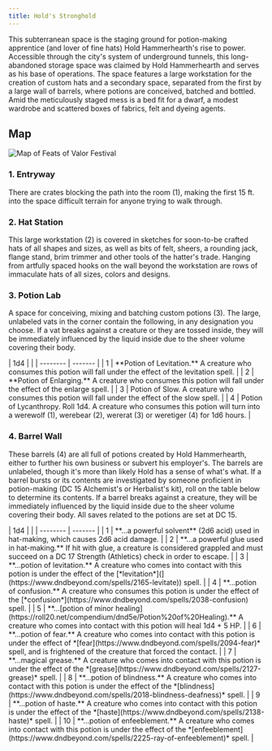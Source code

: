 ```yaml
---
title: Hold's Stronghold
---
```


This subterranean space is the staging ground for potion-making apprentice (and lover of fine hats) Hold Hammerhearth's rise to power.
Accessible through the city's system of underground tunnels, this long-abandoned storage space was claimed by Hold Hammerhearth and serves as his base of operations. The space features a large workstation for the creation of custom hats and a secondary space, separated from the first by a large wall of barrels, where potions are conceived, batched and bottled. Amid the meticulously staged mess is a bed fit for a dwarf, a modest wardrobe and scattered boxes of fabrics, felt and dyeing agents.

## Map
![Map of Feats of Valor Festival](../../../assets/images/presto-change-o/holds-stronghold.png)

### 1. Entryway
There are crates blocking the path into the room (1), making the first 15 ft. into the space difficult terrain for anyone trying to walk through.

### 2. Hat Station
This large workstation (2) is covered in sketches for soon-to-be crafted hats of all shapes and sizes, as well as bits of felt, sheers, a rounding jack, flange stand, brim trimmer and other tools of the hatter's trade. Hanging from artfully spaced hooks on the wall beyond the workstation are rows of immaculate hats of all sizes, colors and designs.

### 3. Potion Lab
A space for conceiving, mixing and batching custom potions (3). The large, unlabeled vats in the corner contain the following, in any designation you choose. If a vat breaks against a creature or they are tossed inside, they will be immediately influenced by the liquid inside due to the sheer volume covering their body.

<Aside type="caution" title="Large Potion Vats">
| 1d4       |         |
| -------- | ------- |
| 1 | **Potion of Levitation.** A creature who consumes this potion will fall under the effect of the levitation spell. |
| 2 | **Potion of Enlarging.** A creature who consumes this potion will fall under the effect of the enlarge spell. |
| 3 | Potion of Slow. A creature who consumes this potion will fall under the effect of the slow spell. |
| 4 | Potion of Lycanthropy. Roll 1d4. A creature who consumes this potion will turn into a werewolf (1), werebear (2), wererat (3) or weretiger (4) for 1d6 hours. |
</Aside>
<Monster slug="werebear-human" />
<Monster slug="wererat-human" />
<Monster slug="weretiger-human" />

### 4. Barrel Wall
These barrels (4) are all full of potions created by Hold Hammerhearth, either to further his own business or subvert his employer's. The barrels are unlabeled, though it's more than likely Hold has a sense of what's what. If a barrel bursts or its contents are investigated by someone proficient in potion-making (DC 15 Alchemist's or Herbalist's kit), roll on the table below to determine its contents. If a barrel breaks against a creature, they will be immediately influenced by the liquid inside due to the sheer volume covering their body. All saves related to the potions are set at DC 15.
<Aside type="caution" title="This barrel contains...">
| 1d4       |         |
| -------- | ------- |
| 1 | **...a powerful solvent** (2d6 acid) used in hat-making, which causes 2d6 acid damage. |
| 2 | **...a powerful glue used in hat-making.** If hit with glue, a creature is considered grappled and must succeed on a DC 17 Strength (Athletics) check in order to escape. |
| 3 | **...potion of levitation.** A creature who comes into contact with this potion is under the effect of the [*levitation*](](https://www.dndbeyond.com/spells/2165-levitate)) spell. |
| 4 | **...potion of confusion.** A creature who consumes this potion is under the effect of the [*confusion*](https://www.dndbeyond.com/spells/2038-confusion) spell. |
| 5 | **...[potion of minor healing](https://roll20.net/compendium/dnd5e/Potion%20of%20Healing).** A creature who comes into contact with this potion will heal 1d4 + 5 HP. |
| 6 | **...potion of fear.** A creature who comes into contact with this potion is under the effect of *[fear](https://www.dndbeyond.com/spells/2094-fear)* spell, and is frightened of the creature that forced the contact. |
| 7 | **...magical grease.** A creature who comes into contact with this potion is under the effect of the *[grease](https://www.dndbeyond.com/spells/2127-grease)* spell. |
| 8 | **...potion of blindness.** A creature who comes into contact with this potion is under the effect of the *[blindness](https://www.dndbeyond.com/spells/2018-blindness-deafness)* spell. |
| 9 | **...potion of haste.** A creature who comes into contact with this potion is under the effect of the *[haste](https://www.dndbeyond.com/spells/2138-haste)* spell. |
| 10 | **...potion of enfeeblement.** A creature who comes into contact with this potion is under the effect of the *[enfeeblement](https://www.dndbeyond.com/spells/2225-ray-of-enfeeblement)* spell. |
</Aside>

